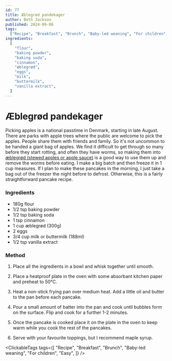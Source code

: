 ```yaml
---
id: 77
title: Æblegrød pandekager
author: Beth Jackson
published: 2024-09-06
tags:
  ["Recipe", "Breakfast", "Brunch", "Baby-led weaning", "For children", "Easy"]
ingredients:
  [
    "flour",
    "baking powder",
    "baking soda",
    "cinnamon",
    "æblegrød",
    "eggs",
    "milk",
    "buttermilk",
    "vanilla extract",
  ]
---
```


# Æblegrød pandekager

<BlogTextWrapper>

Picking apples is a national passtime in Denmark, starting in late August. There are parks with apple trees where the public are welcome to pick the apples. People share them with friends and family. So it's not uncommon to be handed a giant bag of apples. We find it difficult to get through so many before they start rotting, and often they have worms, so making them into [æblegrød (stewed apples or apple sauce)](https://cph.kiwi/blog/æblegrød) is a good way to use them up and remove the worms before eating. I make a big batch and then freeze it in 1 cup measures. If I plan to make these pancakes in the morning, I just take a bag out of the freezer the night before to defrost. Otherwise, this is a fairly straightforward pancake recipe.

</BlogTextWrapper>

<BlogTextWrapper>

### Ingredients

- 180g flour
- 1/2 tsp baking powder
- 1/2 tsp baking soda
- 1 tsp cinnamon
- 1 cup æblegrød (300g)
- 2 eggs
- 3/4 cup milk or buttermilk (188ml)
- 1/2 tsp vanilla extract

</BlogTextWrapper>

<BlogTextWrapper>

### Method

1. Place all the ingredients in a bowl and whisk together until smooth.

2. Place a heatproof plate in the oven with some absorbant kitchen paper and preheat to 50°C.

3. Heat a non-stick frying pan over medium heat. Add a little oil and butter to the pan before each pancake.

4. Pour a small amount of batter into the pan and cook until bubbles form on the surface. Flip and cook for a further 1-2 minutes.

5. Once the pancake is cooked place it on the plate in the oven to keep warm while you cook the rest of the pancakes.

6. Serve with your favourite toppings, but I recommend maple syrup.

</BlogTextWrapper>

<ClickableTags
	tags={[
		"Recipe",
		"Breakfast",
		"Brunch",
		"Baby-led weaning",
		"For children",
		"Easy",
	]}
/>
